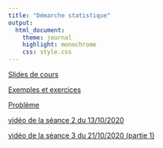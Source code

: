 ```yaml
---
title: "Démarche statistique"
output:
  html_document:
    theme: journal
    highlight: monochrome
    css: style.css
---
```


[Slides de cours](http://masedki.github.io/enseignements/pdfs/ds.pdf)

[Exemples et exercices](http://masedki.github.io/enseignements/pdfs/notes_ds.pdf)

[Problème](http://masedki.github.io/enseignements/ds_pb.html) 

<!-- [Correction du problème](http://masedki.github.io/enseignements/pdfs/corr_pb_ds.pdf)  -->

[vidéo de la séance 2 du 13/10/2020](https://youtu.be/hHuu7UPAFho)

[vidéo de la séance 3 du 21/10/2020 (partie 1)](https://youtu.be/ErvKbghy2Is)
<!-- [Devoir 2019-2020](http://masedki.github.io/enseignements/pdfs/dev1920.pdf)  -->
<!-- [Référence](http://masedki.github.io/enseignements/pdfs/UrnModel_StatMed.pdf)  -->
<!-- [article 1985](http://masedki.github.io/enseignements/pdfs/article1985.pdf) [article 1986](http://masedki.github.io/enseignements/pdfs/article1986.pdf) [article 1989](http://masedki.github.io/enseignements/pdfs/article1989.pdf) [article 1995](http://masedki.github.io/enseignements/pdfs/article1995.pdf) -->

<!-- [Quelques indications pour amorcer la partie A du devoir](http://masedki.github.io/enseignements/pdfs/indications.pdf) -->
